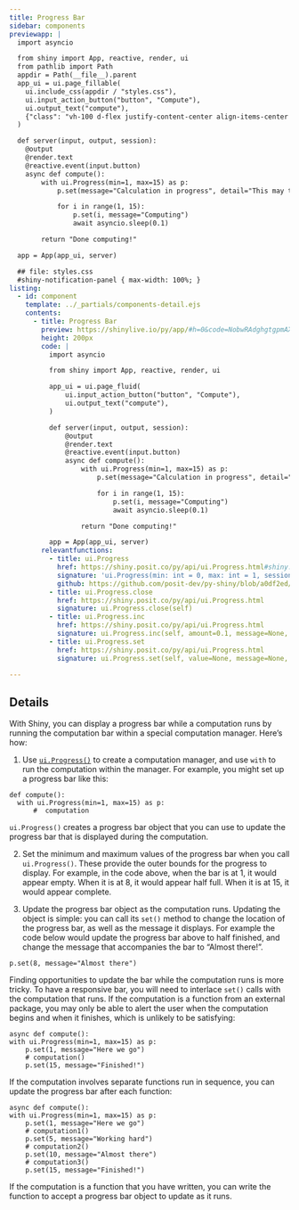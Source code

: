 ```yaml
---
title: Progress Bar
sidebar: components
previewapp: |
  import asyncio

  from shiny import App, reactive, render, ui
  from pathlib import Path
  appdir = Path(__file__).parent
  app_ui = ui.page_fillable(
    ui.include_css(appdir / "styles.css"),
    ui.input_action_button("button", "Compute"),
    ui.output_text("compute"),
    {"class": "vh-100 d-flex justify-content-center align-items-center px-4"}
  )

  def server(input, output, session):
    @output
    @render.text
    @reactive.event(input.button)
    async def compute():
        with ui.Progress(min=1, max=15) as p:
            p.set(message="Calculation in progress", detail="This may take a while...")

            for i in range(1, 15):
                p.set(i, message="Computing")
                await asyncio.sleep(0.1)

        return "Done computing!"

  app = App(app_ui, server)

  ## file: styles.css
  #shiny-notification-panel { max-width: 100%; }
listing:
  - id: component
    template: ../_partials/components-detail.ejs
    contents:
      - title: Progress Bar
        preview: https://shinylive.io/py/app/#h=0&code=NobwRAdghgtgpmAXGKAHVA6VBPMAaMAYwHsIAXOcpMASxlWICcyACKAZ2wkJuIB0IAgGaNiMFuwAWNCNhZ0GzFgEF0eFozhRCZGgDc46zRAAmcRuoCuNAQLSoA+tZYBeFtaxQA5nAdCANtYmABQCLOHuNBgyqJZkDtq6pA4ARnFkpKFgaWQZgvgsfGAAwmKxFEUAlHhhER7EceUOFAAeZFkk9HFwVTUQlbamcEIS5gaMwTFx6g1k5erscOzsvP2IteEAArPlGyybxmaMGK1kewdaOvpwGHAG5JMQ5Rg5eQMQEWyc3CxmI53lODBSrrD6fCIAdxoZEkkQwAAVRF5NMtgjAZC4AIzqGBQFpYgCslS+LFQoPBFNJGEW7Xgy28cBcRWKUH8hEs-igSQ+MlJSJR7CK6jMZCgNH8TLAABVpOwWLi5KKANZwNgsCHSfw3DAYKqDSngoRMeTyD6MKAQHzBbEsTFE8kGymYGmTHFLdgMyWlLq6S16sGO8FQCFi1gcLg8YjUrVwVDBAAMGEx7z2n00ZEsjA+RQAIqRVQC4jIvABCIqDeyuFToYL2Jw0BZjcyVMAAXwAukA
        height: 200px
        code: |
          import asyncio

          from shiny import App, reactive, render, ui

          app_ui = ui.page_fluid(
              ui.input_action_button("button", "Compute"),
              ui.output_text("compute"),
          )

          def server(input, output, session):
              @output
              @render.text
              @reactive.event(input.button)
              async def compute():
                  with ui.Progress(min=1, max=15) as p:
                      p.set(message="Calculation in progress", detail="This may take a while...")

                      for i in range(1, 15):
                          p.set(i, message="Computing")
                          await asyncio.sleep(0.1)

                  return "Done computing!"

          app = App(app_ui, server)
        relevantfunctions:
          - title: ui.Progress
            href: https://shiny.posit.co/py/api/ui.Progress.html#shiny.ui.Progress
            signature: 'ui.Progress(min: int = 0, max: int = 1, session: Optional = None)'
            github: https://github.com/posit-dev/py-shiny/blob/a0df2ed/shiny/ui/_progress.py#L14-L167
          - title: ui.Progress.close
            href: https://shiny.posit.co/py/api/ui.Progress.html
            signature: ui.Progress.close(self)
          - title: ui.Progress.inc
            href: https://shiny.posit.co/py/api/ui.Progress.html
            signature: ui.Progress.inc(self, amount=0.1, message=None, detail=None)
          - title: ui.Progress.set
            href: https://shiny.posit.co/py/api/ui.Progress.html
            signature: ui.Progress.set(self, value=None, message=None, detail=None)

---
```


:::{#component}
:::

## Details

With Shiny, you can display a progress bar while a computation runs by running the computation bar within a special computation manager. Here's how: 

1. Use [`ui.Progress()`](https://shiny.posit.co/py/api/ui.Progress.html) to create a computation manager, and use `with` to run the computation within the manager. For example, you might set up a progress bar like this:

```.python
def compute():
  with ui.Progress(min=1, max=15) as p:
      #  computation
```

`ui.Progress()` creates a progress bar object that you can use to update the progress bar that is displayed during the computation.

2. Set the minimum and maximum values of the progress bar when you call `ui.Progress()`. These provide the outer bounds for the progress to display. For example, in the code above, when the bar is at 1, it would appear empty. When it is at 8, it would appear half full. When it is at 15, it would appear complete.

3. Update the progress bar object as the computation runs. Updating the object is simple: you can call its `set()` method to change the location of the progress bar, as well as the message it displays. For example the code below would update the progress bar above to half finished, and change the message that accompanies the bar to "Almost there!".

```.python
p.set(8, message="Almost there")
```

Finding opportunities to update the bar while the computation runs is more tricky. To have a responsive bar, you will need to interlace `set()` calls with the computation that runs. If the computation is a function from an external package, you may only be able to alert the user when the computation begins and when it finishes, which is unlikely to be satisfying:

```.python
async def compute():
with ui.Progress(min=1, max=15) as p:
    p.set(1, message="Here we go")
    # computation()
    p.set(15, message="Finished!")
```

If the computation involves separate functions run in sequence, you can update the progress bar after each function:

```.python
async def compute():
with ui.Progress(min=1, max=15) as p:
    p.set(1, message="Here we go")
    # computation1()
    p.set(5, message="Working hard")
    # computation2()
    p.set(10, message="Almost there")
    # computation3()
    p.set(15, message="Finished!")
```

If the computation is a function that you have written, you can write the function to accept a progress bar object to update as it runs.